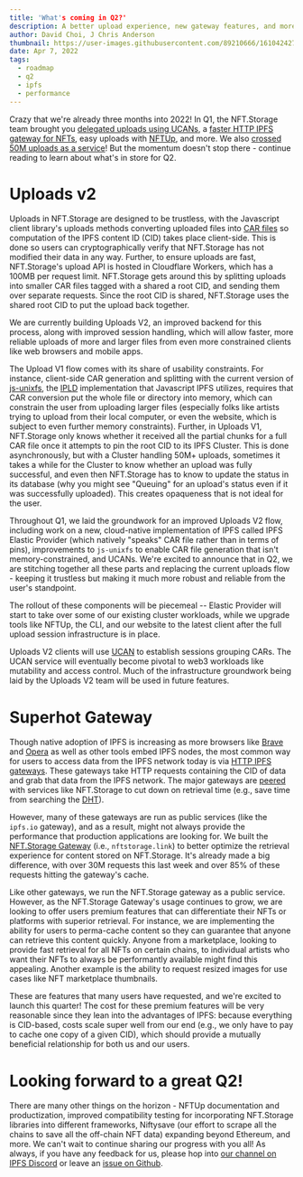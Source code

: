 ```yaml
---
title: 'What's coming in Q2?'
description: A better upload experience, new gateway features, and more
author: David Choi, J Chris Anderson
thumbnail: https://user-images.githubusercontent.com/89210666/161042427-58805d3e-bdc9-4ea2-9727-99cb25035a3a.png
date: Apr 7, 2022
tags:
  - roadmap
  - q2
  - ipfs
  - performance
---
```


Crazy that we're already three months into 2022! In Q1, the NFT.Storage team brought you [delegated uploads using UCANs](https://nft.storage/docs/how-to/ucan/), a [faster HTTP IPFS gateway for NFTs](https://nft.storage/docs/concepts/gateways/), easy uploads with [NFTUp](https://nft.storage/blog/post/2022-04-05-announcing-nftup/), and more. We also [crossed 50M uploads as a service](https://nft.storage/blog/post/2022-03-29-50M-uploads/)! But the momentum doesn't stop there - continue reading to learn about what's in store for Q2.

# Uploads v2

Uploads in NFT.Storage are designed to be trustless, with the Javascript client library's uploads methods converting uploaded files into [CAR files](https://nft.storage/docs/concepts/car-files/) so computation of the IPFS content ID (CID) takes place client-side. This is done so users can cryptographically verify that NFT.Storage has not modified their data in any way. Further, to ensure uploads are fast, NFT.Storage's upload API is hosted in Cloudflare Workers, which has a 100MB per request limit. NFT.Storage gets around this by splitting uploads into smaller CAR files tagged with a shared a root CID, and sending them over separate requests. Since the root CID is shared, NFT.Storage uses the shared root CID to put the upload back together.

We are currently building Uploads V2, an improved backend for this process, along with improved session handling, which will allow faster, more reliable uploads of more and larger files from even more constrained clients like web browsers and mobile apps. 

The Upload V1 flow comes with its share of usability constraints. For instance, client-side CAR generation and splitting with the current version of [js-unixfs](https://github.com/ipld/js-unixfs), the [IPLD](https://ipld.io/) implementation that Javascript IPFS utilizes, requires that CAR conversion put the whole file or directory into memory, which can constrain the user from uploading larger files (especially folks like artists trying to upload from their local computer, or even the website, which is subject to even further memory constraints). Further, in Uploads V1, NFT.Storage only knows whether it received all the partial chunks for a full CAR file once it attempts to pin the root CID to its IPFS Cluster. This is done asynchronously, but with a Cluster handling 50M+ uploads, sometimes it takes a while for the Cluster to know whether an upload was fully successful, and even then NFT.Storage has to know to update the status in its database (why you might see "Queuing" for an upload's status even if it was successfully uploaded). This creates opaqueness that is not ideal for the user.

Throughout Q1, we laid the groundwork for an improved Uploads V2 flow, including work on a new, cloud-native implementation of IPFS called IPFS Elastic Provider (which natively "speaks" CAR file rather than in terms of pins), improvements to `js-unixfs` to enable CAR file generation that isn't memory-constrained, and UCANs. We're excited to announce that in Q2, we are stitching together all these parts and replacing the current uploads flow - keeping it trustless but making it much more robust and reliable from the user's standpoint.

The rollout of these components will be piecemeal -- Elastic Provider will start to take over some of our existing cluster workloads, while we upgrade tools like NFTUp, the CLI, and our website to the latest client after the full upload session infrastructure is in place.

Uploads V2 clients will use [UCAN](https://nft.storage/blog/post/2022-04-01-gateway-ucan-release/) to establish sessions grouping CARs. The UCAN service will eventually become pivotal to web3 workloads like mutability and access control. Much of the infrastructure groundwork being laid by the Uploads V2 team will be used in future features.

# Superhot Gateway

Though native adoption of IPFS is increasing as more browsers like [Brave](https://brave.com/ipfs-support/) and [Opera](https://blog.ipfs.io/2021-02-08-opera-ios-and-ipfs/) as well as other tools embed IPFS nodes, the most common way for users to access data from the IPFS network today is via [HTTP IPFS gateways](https://docs.ipfs.io/concepts/ipfs-gateway/). These gateways take HTTP requests containing the CID of data and grab that data from the IPFS network. The major gateways are [peered](https://docs.ipfs.io/how-to/peering-with-content-providers/) with services like NFT.Storage to cut down on retrieval time (e.g., save time from searching the [DHT](https://docs.ipfs.io/concepts/dht/)).

However, many of these gateways are run as public services (like the `ipfs.io` gateway), and as a result, might not always provide the performance that production applications are looking for. We built the [NFT.Storage Gateway](https://nft.storage/docs/concepts/gateways/) (i.e., `nftstorage.link`) to better optimize the retrieval experience for content stored on NFT.Storage. It's already made a big difference, with over 30M requests this last week and over 85% of these requests hitting the gateway's cache.

Like other gateways, we run the NFT.Storage gateway as a public service. However, as the NFT.Storage Gateway's usage continues to grow, we are looking to offer users premium features that can differentiate their NFTs or platforms with superior retrieval. For instance, we are implementing the ability for users to perma-cache content so they can guarantee that anyone can retrieve this content quickly. Anyone from a marketplace, looking to provide fast retrieval for all NFTs on certain chains, to individual artists who want their NFTs to always be performantly available might find this appealing. Another example is the ability to request resized images for use cases like NFT marketplace thumbnails.

These are features that many users have requested, and we're excited to launch this quarter! The cost for these premium features will be very reasonable since they lean into the advantages of IPFS: because everything is CID-based, costs scale super well from our end (e.g., we only have to pay to cache one copy of a given CID), which should provide a mutually beneficial relationship for both us and our users.

# Looking forward to a great Q2!

There are many other things on the horizon - NFTUp documentation and productization, improved compatibility testing for incorporating NFT.Storage libraries into different frameworks, Niftysave (our effort to scrape all the chains to save all the off-chain NFT data) expanding beyond Ethereum, and more. We can't wait to continue sharing our progress with you all! As always, if you have any feedback for us, please hop into [our channel on IPFS Discord](https://discord.com/invite/KKucsCpZmY) or leave an [issue on Github](https://github.com/nftstorage/nft.storage/issues).
